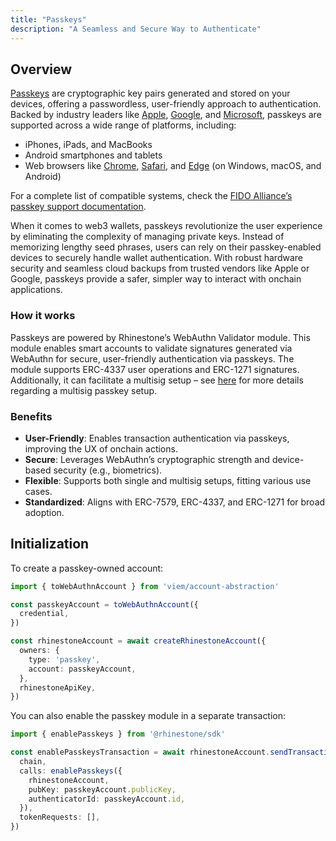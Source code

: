 ```yaml
---
title: "Passkeys"
description: "A Seamless and Secure Way to Authenticate"
---
```


## Overview

[Passkeys](https://fidoalliance.org/passkeys/) are cryptographic key pairs generated and stored on your devices, offering a passwordless, user-friendly approach to authentication. Backed by industry leaders like [Apple](https://developer.apple.com/passkeys/), [Google](https://developers.google.com/identity/passkeys), and [Microsoft](https://support.microsoft.com/en-gb/windows/passkeys-overview-301c8944-5ea2-452b-9886-97e4d2ef4422), passkeys are supported across a wide range of platforms, including:

* iPhones, iPads, and MacBooks  
* Android smartphones and tablets  
* Web browsers like [Chrome](https://developers.google.com/identity/passkeys), [Safari](https://developer.apple.com/passkeys/), and [Edge](https://learn.microsoft.com/en-us/microsoft-edge/security/passkeys) (on Windows, macOS, and Android)

For a complete list of compatible systems, check the [FIDO Alliance’s passkey support documentation](https://fidoalliance.org/passkeys/#support).

When it comes to web3 wallets, passkeys revolutionize the user experience by eliminating the complexity of managing private keys. Instead of memorizing lengthy seed phrases, users can rely on their passkey-enabled devices to securely handle wallet authentication. With robust hardware security and seamless cloud backups from trusted vendors like Apple or Google, passkeys provide a safer, simpler way to interact with onchain applications.

### How it works

Passkeys are powered by Rhinestone’s WebAuthn Validator module. This module enables smart accounts to validate signatures generated via WebAuthn for secure, user-friendly authentication via passkeys. The module supports ERC-4337 user operations and ERC-1271 signatures. Additionally, it can facilitate a multisig setup – see [here](./multisig#passkeys) for more details regarding a multisig passkey setup.

### Benefits

* **User-Friendly**: Enables transaction authentication via passkeys, improving the UX of onchain actions.  
* **Secure**: Leverages WebAuthn’s cryptographic strength and device-based security (e.g., biometrics).  
* **Flexible**: Supports both single and multisig setups, fitting various use cases.  
* **Standardized**: Aligns with ERC-7579, ERC-4337, and ERC-1271 for broad adoption.

## Initialization

To create a passkey-owned account:

```ts {3-5,9-12}
import { toWebAuthnAccount } from 'viem/account-abstraction'

const passkeyAccount = toWebAuthnAccount({
  credential,
})

const rhinestoneAccount = await createRhinestoneAccount({
  owners: {
    type: 'passkey',
    account: passkeyAccount,
  },
  rhinestoneApiKey,
})
```

You can also enable the passkey module in a separate transaction:

```ts
import { enablePasskeys } from '@rhinestone/sdk'

const enablePasskeysTransaction = await rhinestoneAccount.sendTransaction({
  chain,
  calls: enablePasskeys({
    rhinestoneAccount,
    pubKey: passkeyAccount.publicKey,
    authenticatorId: passkeyAccount.id,
  }),
  tokenRequests: [],
})
```
